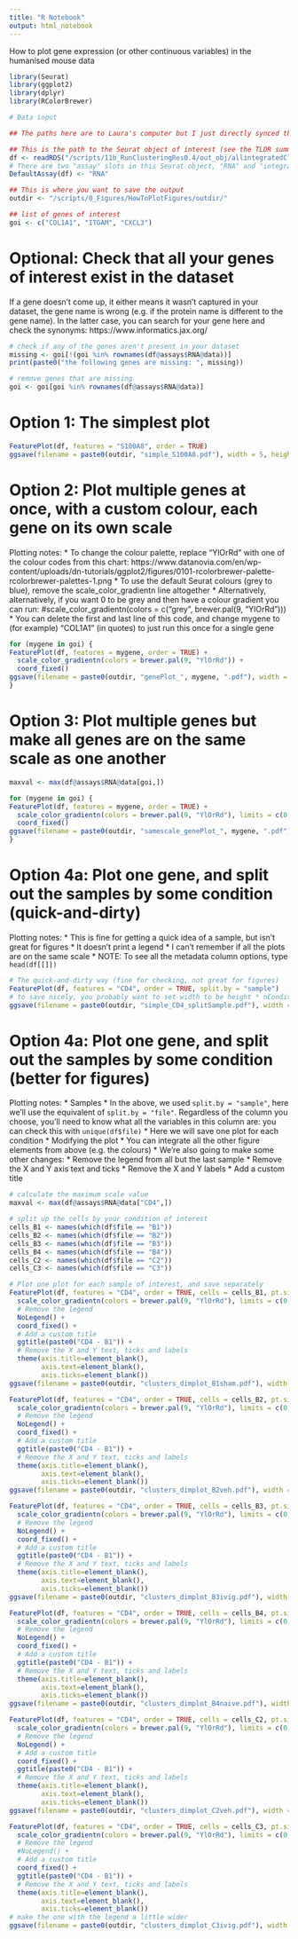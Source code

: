 ```yaml
---
title: "R Notebook"
output: html_notebook
---
```


How to plot gene expression (or other continuous variables) in the humanised mouse data

```r
library(Seurat)
library(ggplot2)
library(dplyr)
library(RColorBrewer)
```

```r
# Data input

## The paths here are to Laura's computer but I just directly synced them to the RDM, so if you can find e.g. the Thomas2022 folder on the RDM you can just change the start of the path to point to that

## This is the path to the Seurat object of interest (see the TLDR summary in my Google Docs page)
df <- readRDS("/scripts/11b_RunClusteringRes0.4/out_obj/allintegratedClustered_Seurat2.RDS")
# There are two "assay" slots in this Seurat object, "RNA" and "integrated". Data integration only uses the top 2000 most variable genes (for computational efficiency). For plotting gene expression we need to be in the "RNA" assay, because all the genes are present here
DefaultAssay(df) <- "RNA"

## This is where you want to save the output
outdir <- "/scripts/0_Figures/HowToPlotFigures/outdir/"

## list of genes of interest
goi <- c("COL1A1", "ITGAM", "CXCL3")
```

# Optional: Check that all your genes of interest exist in the dataset

If a gene doesn't come up, it either means it wasn't captured in your dataset, the gene name is wrong (e.g. if the protein name is different to the gene name). In the latter case, you can search for your gene here and check the synonyms: https://www.informatics.jax.org/

```r
# check if any of the genes aren't present in your dataset
missing <- goi[!(goi %in% rownames(df@assays$RNA@data))]
print(paste0("the following genes are missing: ", missing))

# remove genes that are missing
goi <- goi[goi %in% rownames(df@assays$RNA@data)]
```

# Option 1: The simplest plot

```r
FeaturePlot(df, features = "S100A8", order = TRUE)
ggsave(filename = paste0(outdir, "simple_S100A8.pdf"), width = 5, height = 5)
```

# Option 2: Plot multiple genes at once, with a custom colour, each gene on its own scale

Plotting notes:
* To change the colour palette, replace "YlOrRd" with one of the colour codes from this chart: https://www.datanovia.com/en/wp-content/uploads/dn-tutorials/ggplot2/figures/0101-rcolorbrewer-palette-rcolorbrewer-palettes-1.png
* To use the default Seurat colours (grey to blue), remove the scale_color_gradientn line altogether
* Alternatively, alternatively, if you want 0 to be grey and then have a colour gradient you can run:
            #scale_color_gradientn(colors = c("grey", brewer.pal(9, "YlOrRd")))
* You can delete the first and last line of this code, and change mygene to (for example) "COL1A1" (in quotes) to just run this once for a single gene

```r
for (mygene in goi) {
FeaturePlot(df, features = mygene, order = TRUE) +
  scale_color_gradientn(colors = brewer.pal(9, "YlOrRd")) +
  coord_fixed()
ggsave(filename = paste0(outdir, "genePlot_", mygene, ".pdf"), width = 5, height = 5)
}
```

# Option 3: Plot multiple genes but make all genes are on the same scale as one another

```r
maxval <- max(df@assays$RNA@data[goi,])

for (mygene in goi) {
FeaturePlot(df, features = mygene, order = TRUE) +
  scale_color_gradientn(colors = brewer.pal(9, "YlOrRd"), limits = c(0, maxval)) +
  coord_fixed()
ggsave(filename = paste0(outdir, "samescale_genePlot_", mygene, ".pdf"), width = 5, height = 5)
}
```

# Option 4a: Plot one gene, and split out the samples by some condition (quick-and-dirty)

Plotting notes: 
* This is fine for getting a quick idea of a sample, but isn't great for figures
    * It doesn't print a legend
    * I can't remember if all the plots are on the same scale
* NOTE: To see all the metadata column options, type `head(df[[]])`

```r
# The quick-and-dirty way (fine for checking, not great for figures)
FeaturePlot(df, features = "CD4", order = TRUE, split.by = "sample")
# to save nicely, you probably want to set width to be height * nConditions (NB this is in inches)
ggsave(filename = paste0(outdir, "simple_CD4_splitSample.pdf"), width = 24, height = 4)
```

# Option 4a: Plot one gene, and split out the samples by some condition (better for figures)

Plotting notes:
* Samples
    * In the above, we used `split.by = "sample"`, here we'll use the equivalent of `split.by = "file"`. Regardless of the column you choose, you'll need to know what all the variables in this column are: you can check this with `unique(df$file)`
    * Here we will save one plot for each condition
* Modifying the plot
    * You can integrate all the other figure elements from above (e.g. the colours)
    * We're also going to make some other changes:
          * Remove the legend from all but the last sample
          * Remove the X and Y axis text and ticks
          * Remove the X and Y labels
          * Add a custom title

```r
# calculate the maximum scale value
maxval <- max(df@assays$RNA@data["CD4",])

# split up the cells by your condition of interest
cells_B1 <- names(which(df$file == "B1"))
cells_B2 <- names(which(df$file == "B2"))
cells_B3 <- names(which(df$file == "B3"))
cells_B4 <- names(which(df$file == "B4"))
cells_C2 <- names(which(df$file == "C2"))
cells_C3 <- names(which(df$file == "C3"))

# Plot one plot for each sample of interest, and save separately
FeaturePlot(df, features = "CD4", order = TRUE, cells = cells_B1, pt.size = 0.5) +
  scale_color_gradientn(colors = brewer.pal(9, "YlOrRd"), limits = c(0, maxval)) +
  # Remove the legend
  NoLegend() +
  coord_fixed() +
  # Add a custom title
  ggtitle(paste0("CD4 - B1")) +
  # Remove the X and Y text, ticks and labels
  theme(axis.title=element_blank(),
        axis.text=element_blank(),
        axis.ticks=element_blank())
ggsave(filename = paste0(outdir, "clusters_dimplot_B1sham.pdf"), width = 4, height = 4)

FeaturePlot(df, features = "CD4", order = TRUE, cells = cells_B2, pt.size = 0.5) +
  scale_color_gradientn(colors = brewer.pal(9, "YlOrRd"), limits = c(0, maxval)) +
  # Remove the legend
  NoLegend() +
  coord_fixed() +
  # Add a custom title
  ggtitle(paste0("CD4 - B1")) +
  # Remove the X and Y text, ticks and labels
  theme(axis.title=element_blank(),
        axis.text=element_blank(),
        axis.ticks=element_blank())
ggsave(filename = paste0(outdir, "clusters_dimplot_B2veh.pdf"), width = 4, height = 4)

FeaturePlot(df, features = "CD4", order = TRUE, cells = cells_B3, pt.size = 0.5) +
  scale_color_gradientn(colors = brewer.pal(9, "YlOrRd"), limits = c(0, maxval)) +
  # Remove the legend
  NoLegend() +
  coord_fixed() +
  # Add a custom title
  ggtitle(paste0("CD4 - B1")) +
  # Remove the X and Y text, ticks and labels
  theme(axis.title=element_blank(),
        axis.text=element_blank(),
        axis.ticks=element_blank())
ggsave(filename = paste0(outdir, "clusters_dimplot_B3ivig.pdf"), width = 4, height = 4)

FeaturePlot(df, features = "CD4", order = TRUE, cells = cells_B4, pt.size = 0.5) +
  scale_color_gradientn(colors = brewer.pal(9, "YlOrRd"), limits = c(0, maxval)) +
  # Remove the legend
  NoLegend() +
  coord_fixed() +
  # Add a custom title
  ggtitle(paste0("CD4 - B1")) +
  # Remove the X and Y text, ticks and labels
  theme(axis.title=element_blank(),
        axis.text=element_blank(),
        axis.ticks=element_blank())
ggsave(filename = paste0(outdir, "clusters_dimplot_B4naive.pdf"), width = 4, height = 4)

FeaturePlot(df, features = "CD4", order = TRUE, cells = cells_C2, pt.size = 0.5) +
  scale_color_gradientn(colors = brewer.pal(9, "YlOrRd"), limits = c(0, maxval)) +
  # Remove the legend
  NoLegend() +
  # Add a custom title
  coord_fixed() +
  ggtitle(paste0("CD4 - B1")) +
  # Remove the X and Y text, ticks and labels
  theme(axis.title=element_blank(),
        axis.text=element_blank(),
        axis.ticks=element_blank())
ggsave(filename = paste0(outdir, "clusters_dimplot_C2veh.pdf"), width = 4, height = 4)

FeaturePlot(df, features = "CD4", order = TRUE, cells = cells_C3, pt.size = 0.5) +
  scale_color_gradientn(colors = brewer.pal(9, "YlOrRd"), limits = c(0, maxval)) +
  # Remove the legend
  #NoLegend() +
  # Add a custom title
  coord_fixed() +
  ggtitle(paste0("CD4 - B1")) +
  # Remove the X and Y text, ticks and labels
  theme(axis.title=element_blank(),
        axis.text=element_blank(),
        axis.ticks=element_blank())
# make the one with the legend a little wider
ggsave(filename = paste0(outdir, "clusters_dimplot_C3ivig.pdf"), width = 5, height = 4)
```

